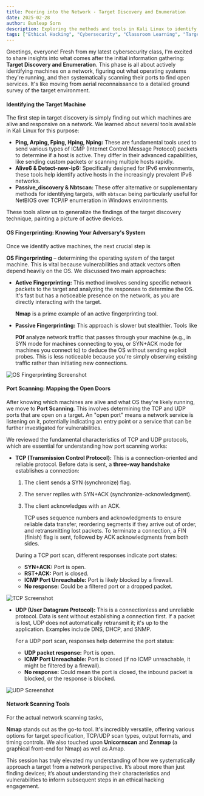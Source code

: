 ```yaml
---
title: Peering into the Network - Target Discovery and Enumeration 
date: 2025-02-28 
author: Bunleap Sorn
description: Exploring the methods and tools in Kali Linux to identify target machines, fingerprint operating systems, and perform port scanning. 
tags: ["Ethical Hacking", "Cybersecurity", "Classroom Learning", "Target Discovery", "Enumeration", "OS Fingerprinting", "Port Scanning", "Kali Linux", "Nmap", "TCP/UDP"]
---
```


Greetings, everyone! Fresh from my latest cybersecurity class, I'm excited to share insights into what comes after the initial information gathering: **Target Discovery and Enumeration**. This phase is all about actively identifying machines on a network, figuring out what operating systems they're running, and then systematically scanning their ports to find open services. It's like moving from aerial reconnaissance to a detailed ground survey of the target environment.

#### Identifying the Target Machine

The first step in target discovery is simply finding out which machines are alive and responsive on a network. We learned about several tools available in Kali Linux for this purpose:

- **Ping, Arping, Fping, Hping, Nping:** These are fundamental tools used to send various types of ICMP (Internet Control Message Protocol) packets to determine if a host is active. They differ in their advanced capabilities, like sending custom packets or scanning multiple hosts rapidly.
- **Alive6 & Detect-new-ip6:** Specifically designed for IPv6 environments, these tools help identify active hosts in the increasingly prevalent IPv6 networks.
- **Passive_discovery & Nbtscan:** These offer alternative or supplementary methods for identifying targets, with `nbtscan` being particularly useful for NetBIOS over TCP/IP enumeration in Windows environments.

These tools allow us to generalize the findings of the target discovery technique, painting a picture of active devices.

#### OS Fingerprinting: Knowing Your Adversary's System

Once we identify active machines, the next crucial step is 

**OS Fingerprinting** – determining the operating system of the target machine. This is vital because vulnerabilities and attack vectors often depend heavily on the OS. We discussed two main approaches:

- **Active Fingerprinting:** This method involves sending specific network packets to the target and analyzing the responses to determine the OS. It's fast but has a noticeable presence on the network, as you are directly interacting with the target. 

    **Nmap** is a prime example of an active fingerprinting tool.

- **Passive Fingerprinting:** This approach is slower but stealthier. Tools like 

    **P0f** analyze network traffic that passes through your machine (e.g., in SYN mode for machines connecting to you, or SYN+ACK mode for machines you connect to) to deduce the OS without sending explicit probes. This is less noticeable because you're simply observing existing traffic rather than initiating new connections.

![OS Fingerprinting Screenshot](https://www.researchgate.net/publication/304605252/figure/fig1/AS:605982212239360@1521488826600/Taxonomy-of-OS-fingerprinting-tools.png)

#### Port Scanning: Mapping the Open Doors

After knowing which machines are alive and what OS they're likely running, we move to **Port Scanning**. This involves determining the TCP and UDP ports that are open on a target. An "open port" means a network service is listening on it, potentially indicating an entry point or a service that can be further investigated for vulnerabilities.

We reviewed the fundamental characteristics of TCP and UDP protocols, which are essential for understanding how port scanning works:

- **TCP (Transmission Control Protocol):** This is a connection-oriented and reliable protocol. Before data is sent, a **three-way handshake** establishes a connection:

    1. The client sends a SYN (synchronize) flag. 
    2. The server replies with SYN+ACK (synchronize-acknowledgment). 
    3. The client acknowledges with an ACK. 
        
        TCP uses sequence numbers and acknowledgments to ensure reliable data transfer, reordering segments if they arrive out of order, and retransmitting lost packets. To terminate a connection, a FIN (finish) flag is sent, followed by ACK acknowledgments from both sides.
        
    During a TCP port scan, different responses indicate port states:

    - **SYN+ACK:** Port is open.
    - **RST+ACK:** Port is closed.
    - **ICMP Port Unreachable:** Port is likely blocked by a firewall.
    - **No response:** Could be a filtered port or a dropped packet.

![TCP Screenshot](https://afteracademy.com/images/what-is-a-tcp-3-way-handshake-process-three-way-handshaking-establishing-connection-6a724e77ba96e241.jpg)

- **UDP (User Datagram Protocol):** This is a connectionless and unreliable protocol. Data is sent without establishing a connection first. If a packet is lost, UDP does not automatically retransmit it; it's up to the application. Examples include DNS, DHCP, and SNMP.

    For a UDP port scan, responses help determine the port status:

    - **UDP packet response:** Port is open.
    - **ICMP Port Unreachable:** Port is closed (if no ICMP unreachable, it might be filtered by a firewall).
    - **No response:** Could mean the port is closed, the inbound packet is blocked, or the response is blocked.

![UDP Screenshot](https://media.geeksforgeeks.org/wp-content/uploads/20240226104348/UDP-gif.gif)

#### Network Scanning Tools

For the actual network scanning tasks, 

**Nmap** stands out as the go-to tool. It's incredibly versatile, offering various options for target specification, TCP/UDP scan types, output formats, and timing controls. We also touched upon **Unicornscan** and **Zenmap** (a graphical front-end for Nmap) as well as Amap.

This session has truly elevated my understanding of how we systematically approach a target from a network perspective. It’s about more than just finding devices; it’s about understanding their characteristics and vulnerabilities to inform subsequent steps in an ethical hacking engagement.
